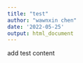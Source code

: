 ```yaml
---
title: "test"
author: "wawnxin chen"
date: '2022-05-25'
output: html_document
---
```


add test content

